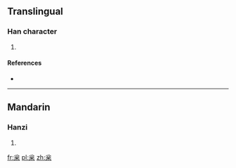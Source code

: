 {{also|松}}
==Translingual==

===Han character===
{{Han char|rn=75|rad=木|as=04|sn=8|four=|canj=金戈木 (CID)|ids=⿱[[公]][[木]]}}

# {{defn|Han|sort=木04}}

====References====
* {{Han ref|kx=0514.160|dkj=14517|dj=0902.010|hdz=21173.060|uh=6780|ud=26496}}

----

==Mandarin==

===Hanzi===
{{cmn-hanzi|pin=[[sōng]] ([[song1]])|wg=sung<sup>1</sup>}}

# {{defn|lang=cmn|sort=木04}}

[[fr:枀]]
[[pl:枀]]
[[zh:枀]]